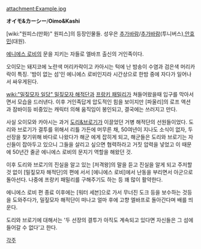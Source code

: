 attachment:Example.jpg

'''オイモ&カーシー'''/'''Oimo&Kashi'''

[wiki:"원피스(만화)" 원피스]의 등장인물들. 성우은 [[추가바람]]/[[추가바람]](투니버스),[[안효민]](대원).

[[에니에스 로비]]의 문을 지키는 자들로 엘바프 출신의 거인족이다.

오이모는 돼지코에 노란색 머리카락이고 카아시는 턱에 난 밤송이 수염과 검은색 머리카락이 특징. '밤이 없는 섬'인 에니에스 로비인지라 시간상으로 한밤 중에 자다가 일어나서 싸우게된다.

[[wiki:"밀짚모자 일당" 밀짚모자 해적단]]과 [[프랑키 패밀리]]가 쳐들어왔을때 입구를 막아서면서 모습을 드러낸다. 이후 거인족답게 압도적인 힘을 보이지만 [파울리]의 로프 액션과 잠바이등 비중있는 캐릭터 의해 움직임이 봉인되고, 결국에는 쓰러지고 만다.

사실 오이모와 카아시는 과거 [[도리&브로기]]가 이끌었던 거병 해적단의 선원들이었다. 도리와 브로기가 결투를 위해서 리틀 가든에 머무른 채, 50여년이 지나도 소식이 없자, 두 선장을 찾기위해 바다로 나왔다가 해군 에게 잡히게 되고, 해군들은 도리와 브로기는 자신들이 잡아두고 있으니 그들을 살리고 싶으면 협력하라고 거짓 압력을 넣었고 이 때문에 50년간 줄곧 에니에스 로비의 문지기 역할을 해왔던 것.

이후 도리와 브로기의 진실을 알고 있는 [저격왕]의 말을 듣고 진실을 알게 되고 주저할것 없이 [밀짚모자 해적단]의 편에 서서 [에니에스 로비]에서 난동을 부리면서 아군으로 돌아선다. 나중에 프랑키 패밀리를 구해주기도 하는 등 꽤 많이 활약한다.

에니에스 로비 편 종료 이후에는 [워터 세븐]으로 가서 무너진 도크 등을 보수하는 것등을 도와주다가, 밀짚모자 해적단이 떠나고 얼마 후에 고향 엘바프로 돌아간다며 배를 띄운다.

도리와 브로기에 대해서는 '두 선장의 결투가 아직도 계속되고 있다면 자신들은 그 섬에 들어갈 수 없다'고 한다.


[[각주]]
